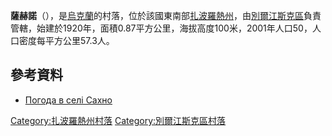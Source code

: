 {{coord|47|5|53|N|36|28|9|E|scale:100000|display=title}}

'''薩赫諾'''（{{lang-uk|Сахно}}），是[[烏克蘭|烏克蘭]]的村落，位於該國東南部[[扎波羅熱州|扎波羅熱州]]，由[[別爾江斯克區|別爾江斯克區]]負責管轄，始建於1920年，面積0.87平方公里，海拔高度100米，2001年人口50，人口密度每平方公里57.3人。

==參考資料==
* [http://weather.in.ua/ua/zaporozhskaja/23341 Погода в селі Сахно] {{Wayback|url=http://weather.in.ua/ua/zaporozhskaja/23341 |date=20111220163358 }}

[[Category:扎波羅熱州村落|Category:扎波羅熱州村落]]
[[Category:別爾江斯克區村落|Category:別爾江斯克區村落]]


{{Zaporizhia-geo-stub}}